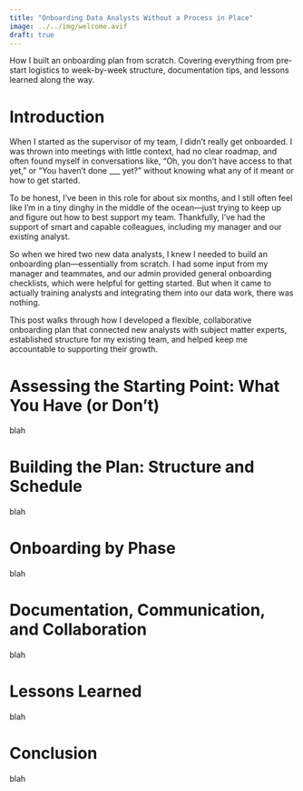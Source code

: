 ```yaml
---
title: "Onboarding Data Analysts Without a Process in Place"
image: ../../img/welcome.avif
draft: true
---
```


How I built an onboarding plan from scratch. Covering everything from pre-start logistics to week-by-week structure, documentation tips, and lessons learned along the way.

# Introduction 

When I started as the supervisor of my team, I didn’t really get onboarded. I was thrown into meetings with little context, had no clear roadmap, and often found myself in conversations like, “Oh, you don’t have access to that yet,” or “You haven't done ___ yet?” without knowing what any of it meant or how to get started.

To be honest, I’ve been in this role for about six months, and I still often feel like I’m in a tiny dinghy in the middle of the ocean—just trying to keep up and figure out how to best support my team. Thankfully, I’ve had the support of smart and capable colleagues, including my manager and our existing analyst.

So when we hired two new data analysts, I knew I needed to build an onboarding plan—essentially from scratch. I had some input from my manager and teammates, and our admin provided general onboarding checklists, which were helpful for getting started. But when it came to actually training analysts and integrating them into our data work, there was nothing.

This post walks through how I developed a flexible, collaborative onboarding plan that connected new analysts with subject matter experts, established structure for my existing team, and helped keep me accountable to supporting their growth.

# Assessing the Starting Point: What You Have (or Don’t)

blah 

# Building the Plan: Structure and Schedule

blah 

# Onboarding by Phase 

blah 

# Documentation, Communication, and Collaboration

blah

# Lessons Learned

blah

# Conclusion 

blah 